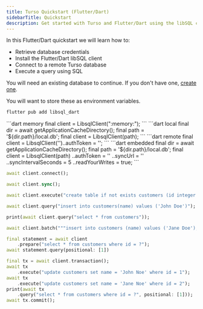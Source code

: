 ```yaml
---
title: Turso Quickstart (Flutter/Dart)
sidebarTitle: Quickstart
description: Get started with Turso and Flutter/Dart using the libSQL client in a few simple steps
---
```


In this Flutter/Dart quickstart we will learn how to:

- Retrieve database credentials
- Install the Flutter/Dart libSQL client
- Connect to a remote Turso database
- Execute a query using SQL

<Steps>

  <Step title="Retrieve database credentials">

You will need an existing database to continue. If you don't have one, [create one](/quickstart).

<Snippet file="retrieve-database-credentials.mdx" />
<Info>You will want to store these as environment variables.</Info>

  </Step>

  <Step title="Add dependency">

```bash
flutter pub add libsql_dart
```

  </Step>
  
  <Step title="Initialize a new client">

<CodeGroup>
```dart memory
final client = LibsqlClient(":memory:");
```
```dart local
final dir = await getApplicationCacheDirectory();
final path = '${dir.path}/local.db';
final client = LibsqlClient(path);
```
```dart remote
final client = LibsqlClient('<TURSO_OR_LIBSQL_URL>')..authToken = '<TOKEN>';
```
```dart embedded
final dir = await getApplicationCacheDirectory();
final path = '${dir.path}/local.db';
final client = LibsqlClient(path)
..authToken = '<TOKEN>'
..syncUrl = '<TURSO_OR_LIBSQL_URL>'
..syncIntervalSeconds = 5
..readYourWrites = true;
```
</CodeGroup>

  </Step>

<Step title="Connect the database">

```dart
await client.connect();
```

</Step>
  
  <Step title="Manual sync if using embedded replica">

```dart
await client.sync();
```

  </Step>

  <Step title="Run SQL statements">

<CodeGroup>

```dart execute
await client.execute("create table if not exists customers (id integer primary key, name text);");
```

```dart insert query
await client.query("insert into customers(name) values ('John Doe')");
```

```dart select query
print(await client.query("select * from customers"));
```

```dart batch
await client.batch("""insert into customers (name) values ('Jane Doe'); insert into customers (name) values ('Jake Doe');""");
```

```dart prepared statement
final statement = await client
	.prepare("select * from customers where id = ?");
await statement.query(positional: [1])
```

```dart interactive transaction
final tx = await client.transaction();
await tx
	.execute("update customers set name = 'John Noe' where id = 1");
await tx
	.execute("update customers set name = 'Jane Noe' where id = 2");
print(await tx
	.query("select * from customers where id = ?", positional: [1]));
await tx.commit();
```

</CodeGroup>

  </Step>

</Steps>
